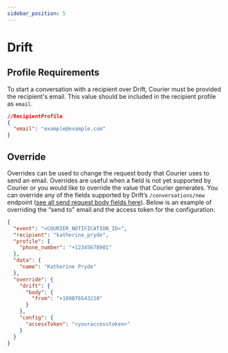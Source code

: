 ```yaml
---
sidebar_position: 5
---
```


# Drift

## Profile Requirements

To start a conversation with a recipient over Drift, Courier must be provided the recipient's email. This value should be included in the recipient profile as `email`.

```json title=JSON
//RecipientProfile
{
  "email": "example@example.com"
}
```

## Override

Overrides can be used to change the request body that Courier uses to send an email. Overrides are useful when a field is not yet supported by Courier or you would like to override the value that Courier generates. You can override any of the fields supported by Drift’s `/conversations/new` endpoint ([see all send request body fields here](https://devdocs.drift.com/docs/creating-a-conversation)). Below is an example of overriding the “send to" email and the access token for the configuration:

```json title=JSON
{
  "event": "<COURIER_NOTIFICATION_ID>",
  "recipient": "katherine_pryde",
  "profile": {
    "phone_number": "+12345678901"
  },
  "data": {
    "name": "Katherine Pryde"
  },
  "override": {
    "drift": {
      "body": {
        "from": "+109876543210"
      }
    },
    "config": {
      "accessToken": "<youraccesstoken>"
    }
  }
}
```

